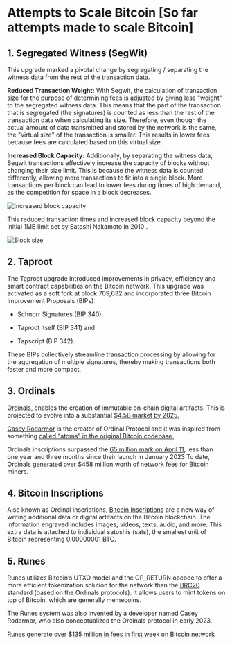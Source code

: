 # Attempts to Scale Bitcoin [So far attempts made to scale Bitcoin]

## 1. Segregated Witness (SegWit)

This upgrade marked a pivotal change by segregating / separating the witness data from the rest of the transaction data.

**Reduced Transaction Weight:** With Segwit, the calculation of transaction size for the purpose of determining fees is adjusted by giving less "weight" to the segregated witness data. This means that the part of the transaction that is segregated (the signatures) is counted as less than the rest of the transaction data when calculating its size. Therefore, even though the actual amount of data transmitted and stored by the network is the same, the "virtual size" of the transaction is smaller. This results in lower fees because fees are calculated based on this virtual size.

**Increased Block Capacity:** Additionally, by separating the witness data, Segwit transactions effectively increase the capacity of blocks without changing their size limit. This is because the witness data is counted differently, allowing more transactions to fit into a single block. More transactions per block can lead to lower fees during times of high demand, as the competition for space in a block decreases.

<img
  src="/assets/increased-block-capacity.png"
  alt="Increased block capacity"
  className="md:w-[60%] w-[80%] mx-auto"
/>

This reduced transaction times and increased block capacity beyond the initial 1MB limit set by Satoshi Nakamoto in 2010 .

<img
  src="/assets/block-size.png"
  alt="Block size"
  className="md:w-[60%] w-[80%] mx-auto"
/>

## 2. Taproot

The Taproot upgrade introduced improvements in privacy, efficiency and smart contract capabilities on the Bitcoin network.
This upgrade was activated as a soft fork at block 709,632 and incorporated three Bitcoin Improvement Proposals (BIPs):

- Schnorr Signatures (BIP 340),

- Taproot itself (BIP 341) and

- Tapscript (BIP 342).

These BIPs collectively streamline transaction processing by allowing for the aggregation of multiple signatures, thereby making transactions both faster and more compact.

## 3. Ordinals

[Ordinals](https://docs.ordinals.com/overview.html), enables the creation of immutable on-chain digital artifacts. This is projected to evolve into a substantial [$4.5B market by 2025.](https://bitcoinworld.co.in/galaxy-tips-bitcoin-nft-market-to-hit-4-5b-by-2025/)

[Casey Rodarmor](https://x.com/rodarmor) is the creator of Ordinal Protocol and it was inspired from something [called “atoms” in the original Bitcoin codebase.](https://github.com/JeremyRubin/satoshis-version/commit/2197a48a1432f567314ce6c6c4be9270518f882e#diff-34d21af3c614ea3cee120df276c9c4ae95053830d7f1d3deaf009a4625409ad2R1942-R1952)

Ordinals inscriptions surpassed the [65 million mark on April 11](https://www.binance.com/en/square/post/6619950586210), less than one year and three months since their launch in January 2023 To date, Ordinals generated over $458 million worth of network fees for Bitcoin miners.

## 4. Bitcoin Inscriptions

Also known as Ordinal Inscriptions, [Bitcoin Inscriptions](https://www.ledger.com/academy/glossary/bitcoin-inscriptions) are a new way of writing additional data or digital artifacts on the Bitcoin blockchain. The information engraved includes images, videos, texts, audio, and more. This extra data is attached to individual satoshis (sats), the smallest unit of Bitcoin representing 0.00000001 BTC.

## 5. Runes

Runes utilizes Bitcoin’s UTXO model and the OP_RETURN opcode to offer a more efficient tokenization solution for the network than the [BRC20](https://www.theblock.co/post/229757/bitcoin-based-brc-20-tokens-combined-market-value-eclipses-900-million) standard (based on the Ordinals protocols). It allows users to mint tokens on top of Bitcoin, which are generally memecoins.

The Runes system was also invented by a developer named Casey Rodarmor, who also conceptualized the Ordinals protocol in early 2023.

Runes generate over [$135 million in fees in first week](https://www.theblock.co/post/291132/runes-generate-over-135-million-in-fees-in-first-week-on-bitcoin-network) on Bitcoin network
